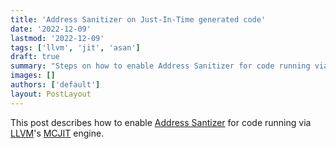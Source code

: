 ```yaml
---
title: 'Address Sanitizer on Just-In-Time generated code'
date: '2022-12-09'
lastmod: '2022-12-09'
tags: ['llvm', 'jit', 'asan']
draft: true
summary: "Steps on how to enable Address Sanitizer for code running via LLVM's MCJIT engine"
images: []
authors: ['default']
layout: PostLayout
---
```


This post describes how to enable [Address Santizer](TODO) for code running via [LLVM](TODO)'s [MCJIT](TODO) engine.
